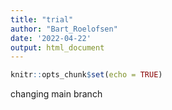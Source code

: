 ```yaml
---
title: "trial"
author: "Bart_Roelofsen"
date: '2022-04-22'
output: html_document
---
```


```r
knitr::opts_chunk$set(echo = TRUE)
```




changing main branch
